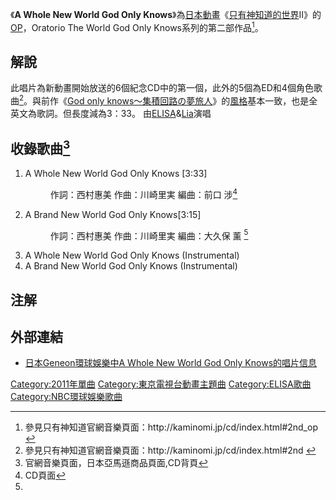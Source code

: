 {{citation style|time=2013-06-16T16:11:34+00:00}}
{{Infobox Single 
| Name           = {{lang|ja|A Whole New World God Only Knows}}
| Cover          = 
| Cover Size     = 
| Caption        = 
| Artist         = Oratorio The World God Only Knows
| from Album     = 
| A-side         = A Whole New World God Only Knows
| B-side         = 
| Released       = 2011年5月18日
| Format         = [[單曲|單曲]]
| Recorded       = 
| Genre          = [[動畫歌曲|動畫歌曲]]、[[J-POP|J-POP]]
| Length         = 13分34秒
| Label          = [[日本Geneon環球娛樂|ジェネオン・ユニバーサル]]（GNCA-0192）
| Writer         = 西村惠美<br/>川崎里実<br/>前口 涉<br/>大久保 薰
| Producer       = 松田章男
| Certification  = 
| Chart position = 
| Misc           =
| type           =
| Last single    = '''[[God_only_knows～集成电路的梦旅人|God only knows〜集積回路の夢旅人]]'''<br/>（2010年）
| This single    = '''A Whole New World God Only Knows'''<br/>(2011年)
| Next single    = '''[[God_only_knows_－Secrets_of_the_Goddess－|God only knows －Secrets of the Goddess－]]'''<br/>(2013年)
}}
《'''A Whole New World God Only Knows'''》為[[日本|日本]][[動畫|動畫]]《[[只有神知道的世界|只有神知道的世界]]Ⅱ》的[[主題曲|OP]]，Oratorio The World God Only Knows系列的第二部作品<ref>參見只有神知道官網音樂頁面：http://kaminomi.jp/cd/index.html#2nd_op {{Wayback|url=http://kaminomi.jp/cd/index.html#2nd_op |date=20130605213528 }}</ref>。
==解說==
此唱片為新動畫開始放送的6個紀念CD中的第一個，此外的5個為ED和4個角色歌曲<ref>參見只有神知道官網音樂頁面：http://kaminomi.jp/cd/index.html#2nd {{Wayback|url=http://kaminomi.jp/cd/index.html#2nd |date=20130605213528 }}</ref>。與前作《[[God_only_knows～集成电路的梦旅人|God only knows〜集積回路の夢旅人]]》的[[風格|風格]]基本一致，也是全英文為歌詞。但長度減為3：33。
由[[ELISA_(歌手)|ELISA]]&[[Lia|Lia]]演唱
==收錄歌曲<ref>官網音樂頁面，日本亞馬遜商品頁面,CD背頁</ref>==
#A Whole New World God Only Knows [3:33]
#:作詞：西村惠美 作曲：川崎里実 編曲：前口 涉<ref name="#1">CD頁面</ref>
#A Brand New World God Only Knows[3:15]
#:作詞：西村惠美  作曲：川崎里実 編曲：大久保 薰 <ref name="#1"/>
#A Whole New World God Only Knows (Instrumental)
#A Brand New World God Only Knows (Instrumental)
==注解==
{{Reflist|2}}

==外部連結==
*{{ja}} [https://archive.is/20130617230516/http://db.geneonuniversal.jp/search_music/detail.php?softid=GNCA-0192 日本Geneon環球娛樂中A Whole New World God Only Knows的唱片信息]
{{ELISA}}

[[Category:2011年單曲|Category:2011年單曲]]
[[Category:東京電視台動畫主題曲|Category:東京電視台動畫主題曲]]
[[Category:ELISA歌曲|Category:ELISA歌曲]]
[[Category:NBC環球娛樂歌曲|Category:NBC環球娛樂歌曲]]